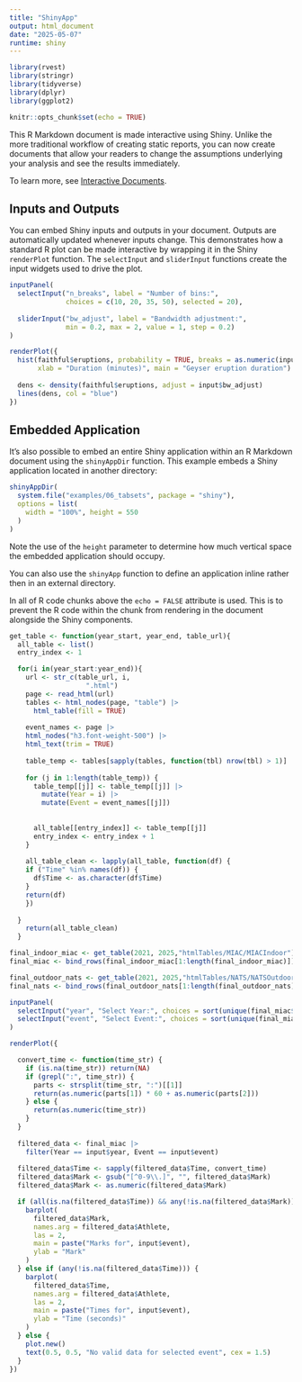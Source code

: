 ```yaml
---
title: "ShinyApp"
output: html_document
date: "2025-05-07"
runtime: shiny
---
```

```r
library(rvest)
library(stringr)
library(tidyverse)
library(dplyr)
library(ggplot2)
```

```r
knitr::opts_chunk$set(echo = TRUE)
```

This R Markdown document is made interactive using Shiny. Unlike the more traditional workflow of creating static reports, you can now create documents that allow your readers to change the assumptions underlying your analysis and see the results immediately. 

To learn more, see [Interactive Documents](http://rmarkdown.rstudio.com/authoring_shiny.html).

## Inputs and Outputs

You can embed Shiny inputs and outputs in your document. Outputs are automatically updated whenever inputs change.  This demonstrates how a standard R plot can be made interactive by wrapping it in the Shiny `renderPlot` function. The `selectInput` and `sliderInput` functions create the input widgets used to drive the plot.

```r
inputPanel(
  selectInput("n_breaks", label = "Number of bins:",
              choices = c(10, 20, 35, 50), selected = 20),
  
  sliderInput("bw_adjust", label = "Bandwidth adjustment:",
              min = 0.2, max = 2, value = 1, step = 0.2)
)

renderPlot({
  hist(faithful$eruptions, probability = TRUE, breaks = as.numeric(input$n_breaks),
       xlab = "Duration (minutes)", main = "Geyser eruption duration")
  
  dens <- density(faithful$eruptions, adjust = input$bw_adjust)
  lines(dens, col = "blue")
})
```

## Embedded Application

It's also possible to embed an entire Shiny application within an R Markdown document using the `shinyAppDir` function. This example embeds a Shiny application located in another directory:

```r
shinyAppDir(
  system.file("examples/06_tabsets", package = "shiny"),
  options = list(
    width = "100%", height = 550
  )
)
```

Note the use of the `height` parameter to determine how much vertical space the embedded application should occupy.

You can also use the `shinyApp` function to define an application inline rather then in an external directory.

In all of R code chunks above the `echo = FALSE` attribute is used. This is to prevent the R code within the chunk from rendering in the document alongside the Shiny components.


```r
get_table <- function(year_start, year_end, table_url){
  all_table <- list()
  entry_index <- 1

  for(i in(year_start:year_end)){
    url <- str_c(table_url, i,
                   ".html")
    page <- read_html(url)
    tables <- html_nodes(page, "table") |>
      html_table(fill = TRUE)
    
    event_names <- page |>
    html_nodes("h3.font-weight-500") |>
    html_text(trim = TRUE)
    
    table_temp <- tables[sapply(tables, function(tbl) nrow(tbl) > 1)]
    
    for (j in 1:length(table_temp)) {
      table_temp[[j]] <- table_temp[[j]] |>
        mutate(Year = i) |>
        mutate(Event = event_names[[j]])
      
      
      all_table[[entry_index]] <- table_temp[[j]]
      entry_index <- entry_index + 1
    }
    
    all_table_clean <- lapply(all_table, function(df) {
    if ("Time" %in% names(df)) {
      df$Time <- as.character(df$Time)
    }
    return(df)
    })
    
  }
    return(all_table_clean)
  }

final_indoor_miac <- get_table(2021, 2025,"htmlTables/MIAC/MIACIndoor")
final_miac <- bind_rows(final_indoor_miac[1:length(final_indoor_miac)])

final_outdoor_nats <- get_table(2021, 2025,"htmlTables/NATS/NATSOutdoor")
final_nats <- bind_rows(final_outdoor_nats[1:length(final_outdoor_nats)])
```


```r
inputPanel(
  selectInput("year", "Select Year:", choices = sort(unique(final_miac$Year)), selected = max(final_miac$Year)),
  selectInput("event", "Select Event:", choices = sort(unique(final_miac$Event)), selected = "60 Meters (Men)")
)

renderPlot({

  convert_time <- function(time_str) {
    if (is.na(time_str)) return(NA)
    if (grepl(":", time_str)) {
      parts <- strsplit(time_str, ":")[[1]]
      return(as.numeric(parts[1]) * 60 + as.numeric(parts[2]))
    } else {
      return(as.numeric(time_str))
    }
  }
  
  filtered_data <- final_miac |>
    filter(Year == input$year, Event == input$event)
  
  filtered_data$Time <- sapply(filtered_data$Time, convert_time)
  filtered_data$Mark <- gsub("[^0-9\\.]", "", filtered_data$Mark)
  filtered_data$Mark <- as.numeric(filtered_data$Mark)

  if (all(is.na(filtered_data$Time)) && any(!is.na(filtered_data$Mark))) {
    barplot(
      filtered_data$Mark,
      names.arg = filtered_data$Athlete,
      las = 2,
      main = paste("Marks for", input$event),
      ylab = "Mark"
    )
  } else if (any(!is.na(filtered_data$Time))) {
    barplot(
      filtered_data$Time,
      names.arg = filtered_data$Athlete,
      las = 2,
      main = paste("Times for", input$event),
      ylab = "Time (seconds)"
    )
  } else {
    plot.new()
    text(0.5, 0.5, "No valid data for selected event", cex = 1.5)
  }
})

```


